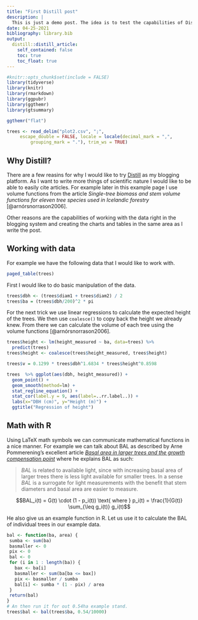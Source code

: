 ```yaml
---
title: "First Distill post"
description: |
  This is just a demo post. The idea is to test the capabilities of Distill as a blogging platform. In this post I am just trying out a few capabilities of Distill and how well it is suited to the kinds of things I would like to write about. Amongst other things. However, time will tell on how well I can focus on writing articles here.
date: 04-25-2021
bibliography: library.bib
output:
  distill::distill_article:
    self_contained: false
    toc: true
    toc_float: true
---
```


```r
#knitr::opts_chunk$set(include = FALSE)
library(tidyverse)
library(knitr)
library(rmarkdown)
library(ggpubr)
library(ggthemr)
library(gtsummary)

ggthemr("flat")

trees <- read_delim("plot2.csv", ";", 
     escape_double = FALSE, locale = locale(decimal_mark = ",", 
         grouping_mark = "."), trim_ws = TRUE)
```

## Why Distill?

There are a few reasins for why I would like to try [Distill](https://rstudio.github.io/distill) as my blogging platform. As I want to write more things of scientific nature I would like to be able to easily cite articles. For example later in this example page I use volume functions from the article *Single-tree biomass and stem volume functions for eleven tree species used in Icelandic forestry* [@arnórsnorrason2006].

Other reasons are the capabilities of working with the data right in the blogging system and creating the charts and tables in the same area as I write the post.

## Working with data

For example we have the following data that I would like to work with.

```r
paged_table(trees)
```

First I would like to do basic manipulation of the data.

```r
trees$dbh <- (trees$diam1 + trees$diam2) / 2
trees$ba = (trees$dbh/200)^2 * pi
```

For the next trick we use linear regressions to calculate the expected height of the trees. We then use `coalesce()` to copy back the height we already knew. From there we can calculate the volume of each tree using the volume functions [@arnórsnorrason2006].

```r
trees$height <- lm(height_measured ~ ba, data=trees) %>% 
  predict(trees)
trees$height <- coalesce(trees$height_measured, trees$height)

trees$v = 0.1299 * trees$dbh^1.6834 * trees$height^0.8598
```


```r
trees  %>% ggplot(aes(dbh, height_measured)) + 
  geom_point() +
  geom_smooth(method=lm) +
  stat_regline_equation() +
  stat_cor(label.y = 9, aes(label=..rr.label..)) +
  labs(x="DBH (cm)", y="Height (m)") +
  ggtitle("Regression of height")
```

## Math with R

Using LaTeX math symbols we can communicate mathematical functions in a nice manner. For example we can talk about BAL as described by Arne Pommerening's excellent article *[Basal area in larger trees and the growth compensation point](https://blogg.slu.se/forest-biometrics/2017/05/26/basal-area-in-larger-trees-and-the-growth-compensation-point/)* where he explains BAL as such:

> _BAL_ is related to available light, since with increasing basal area of larger trees there is less light available for smaller trees. In a sense _BAL_ is a surrogate for light measurements with the benefit that stem diameters and basal area are easier to measure.

$$BAL_i(t) = G(t) \cdot (1 - p_i(t)) \text{ where } p_i(t) = \frac{1}{G(t)} \sum_{\leq g_i(t)} g_i(t)$$

He also give us an example function in R. Let us use it to calculate the BAL of individual trees in our example data.

```r
bal <- function(ba, area) {
 sumba <- sum(ba)
 basmaller <- 0
 pix <- 0
 bal <- 0
 for (i in 1 : length(ba)) {
   bax <- ba[i]
   basmaller <- sum(ba[ba <= bax])
   pix <- basmaller / sumba
   bal[i] <- sumba * (1 - pix) / area
 }
 return(bal)
}
# An then run it for out 0.54ha example stand.
trees$bal <- bal(trees$ba, 0.54/10000)
```

